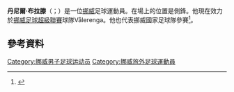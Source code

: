 {{Orphan|time=2016-12-22T13:24:55+00:00}}

'''丹尼爾·布拉滕'''（{{lang-no|Daniel Braaten}}；{{bd|1982年|5月25日}}）是一位[[挪威|挪威]]足球運動員。在場上的位置是側鋒。他現在效力於[[挪威足球超級聯賽|挪威足球超級聯賽]]球隊Vålerenga。他也代表挪威國家足球隊參賽<ref name="nff">{{cite web |url=http://www.fotball.no/Community/Profil/?fiksId=1999268 |language=Norwegian |title=Daniel Omoya Braaten's profil |work=fotball.no |publisher=Football Association of Norway |date= |accessdate=31 October 2012 |deadurl=yes |archiveurl=https://archive.is/20130222180341/http://www.fotball.no/Community/Profil/?fiksId=1999268 |archivedate=2013年2月22日 }}</ref>。
==參考資料==
{{Reflist}}

{{DEFAULTSORT: Braaten, Daniel}}
[[Category:挪威男子足球运动员|Category:挪威男子足球运动员]]
[[Category:挪威旅外足球運動員|Category:挪威旅外足球運動員]]